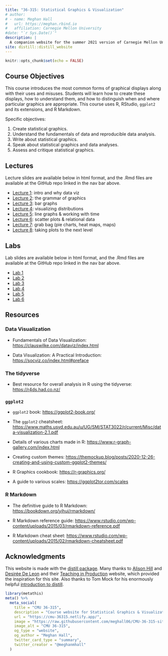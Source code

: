 ```yaml
---
title: "36-315: Statistical Graphics & Visualization"
# author:
# - name: Meghan Hall
#   url: https://meghan.rbind.io
#   affiliation: Carnegie Mellon University
#date: "`r Sys.Date()`"
description: |
  A companion website for the summer 2021 version of Carnegie Mellon University course 36-315: Statistical Graphics & Visualization, offered through the Department of Statistics & Data Science and taught by Meghan Hall.
site: distill::distill_website
---
```


```r
knitr::opts_chunk$set(echo = FALSE)
```

## Course Objectives

This course introduces the most common forms of graphical displays along with their uses and misuses. Students will learn how to create these displays, how to understand them, and how to distinguish when and where particular graphics are appropriate. This course uses R, RStudio, `ggplot2` and its extensions, and R Markdown.

Specific objectives:

1. Create statistical graphics.
2. Understand the fundamentals of data and reproducible data analysis.
3. Write about statistical graphics.
4. Speak about statistical graphics and data analyses.
5. Assess and critique statistical graphics.

## Lectures

Lecture slides are available below in html format, and the .Rmd files are available at the GitHub repo linked in the nav bar above.

+ [Lecture 1](slides/36-315_Summer2021_Lec1.html): intro and why data viz
+ [Lecture 2](slides/36-315_Summer2021_Lec2.html): the grammar of graphics
+ [Lecture 3](slides/36-315_Summer2021_Lec3.html): bar graphs
+ [Lecture 4](slides/36-315_Summer2021_Lec4.html): visualizing distributions
+ [Lecture 5](slides/36-315_Summer2021_Lec5.html): line graphs & working with time
+ [Lecture 6](slides/36-315_Summer2021_Lec6.html): scatter plots & relational data
+ [Lecture 7](slides/36-315_Summer2021_Lec7.html): grab bag (pie charts, heat maps, maps)
+ [Lecture 8](slides/36-315_Summer2021_Lec8.html): taking plots to the next level

## Labs

Lab slides are available below in html format, and the .Rmd files are available at the GitHub repo linked in the nav bar above.

+ [Lab 1](slides/36-315_Summer2021_Lab1_lec.html)
+ [Lab 2](slides/36-315_Summer2021_Lab2_lec.html)
+ [Lab 3](slides/36-315_Summer2021_Lab3_lec.html)
+ [Lab 4](slides/36-315_Summer2021_Lab4_lec.html)
+ [Lab 5](slides/36-315_Summer2021_Lab5_lec.html)
+ [Lab 6](slides/36-315_Summer2021_Lab6_lec.html)

## Resources

### Data Visualization

+ Fundamentals of Data Visualization: <https://clauswilke.com/dataviz/index.html>

+ Data Visualization: A Practical Introduction: <https://socviz.co/index.html#preface>

### The tidyverse

+ Best resource for overall analysis in R using the tidyverse: <https://r4ds.had.co.nz/>

### `ggplot2`

+ `ggplot2` book: <https://ggplot2-book.org/>

+ The `ggplot2` cheatsheet: <https://www.maths.usyd.edu.au/u/UG/SM/STAT3022/r/current/Misc/data-visualization-2.1.pdf>

+ Details of various charts made in R: <https://www.r-graph-gallery.com/index.html>

+ Creating custom themes: <https://themockup.blog/posts/2020-12-26-creating-and-using-custom-ggplot2-themes/>

+ R Graphics cookbook: <https://r-graphics.org/>

+ A guide to various scales: <https://ggplot2tor.com/scales>

### R Markdown

+ The definitive guide to R Markdown: <https://bookdown.org/yihui/rmarkdown/>

+ R Markdown reference guide: <https://www.rstudio.com/wp-content/uploads/2015/03/rmarkdown-reference.pdf>

+ R Markdown cheat sheet: <https://www.rstudio.com/wp-content/uploads/2015/02/rmarkdown-cheatsheet.pdf>






## Acknowledgments {.appendix}

This website is made with the [distill package](https://rstudio.github.io/distill/). Many thanks to [Alison Hill](https://alison.rbind.io/) and [Desirée De Leon](https://desiree.rbind.io/) and their [Teaching in Production](https://rstudio-education.github.io/teaching-in-production/) website, which provided the inspiration for this site. Also thanks to Tom Mock for his enormously helpful [introduction to distill](https://themockup.blog/posts/2020-08-01-building-a-blog-with-distill/).

```r
library(metathis)
meta() %>%
  meta_social(
    title = "CMU 36-315",
    description = "Course website for Statistical Graphics & Visualization, by Meghan Hall",
    url = "https://cmu-36315.netlify.app/",
    image = "https://raw.githubusercontent.com/meghall06/CMU-36-315-site/main/icon-192.png",
    image_alt = "CMU 36-315",
    og_type = "website",
    og_author = "Meghan Hall",
    twitter_card_type = "summary",
    twitter_creator = "@meghanmhall"
  )
```